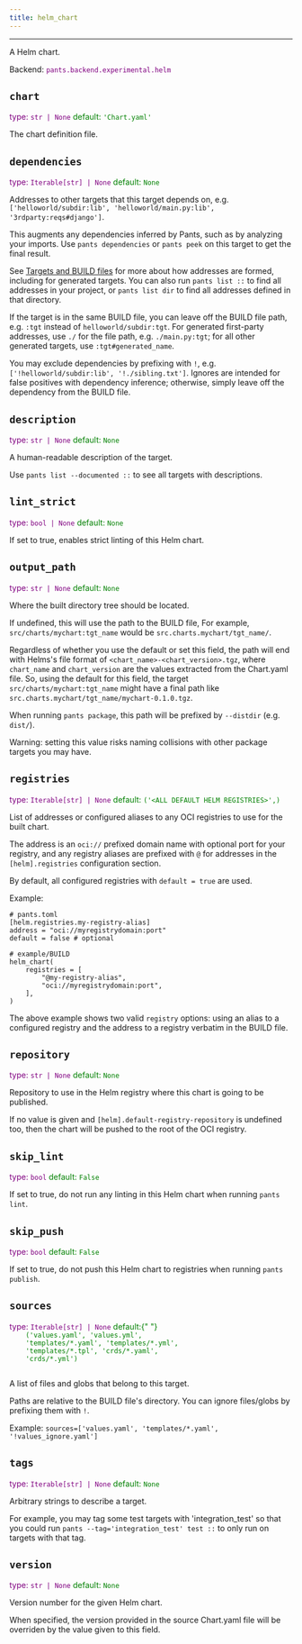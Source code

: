 ```yaml
---
title: helm_chart
---
```


---

A Helm chart.

Backend: <span style="color: purple"><code>pants.backend.experimental.helm</code></span>

## <code>chart</code>

<span style="color: purple">
  type: <code>str | None</code>
</span>
<span style="color: green">
  default: <code>&#x27;Chart.yaml&#x27;</code>
</span>

The chart definition file.

## <code>dependencies</code>

<span style="color: purple">
  type: <code>Iterable[str] | None</code>
</span>
<span style="color: green">
  default: <code>None</code>
</span>

Addresses to other targets that this target depends on, e.g. `['helloworld/subdir:lib', 'helloworld/main.py:lib', '3rdparty:reqs#django']`.

This augments any dependencies inferred by Pants, such as by analyzing your imports. Use `pants dependencies` or `pants peek` on this target to get the final result.

See [Targets and BUILD files](doc:targets) for more about how addresses are formed, including for generated targets. You can also run `pants list ::` to find all addresses in your project, or `pants list dir` to find all addresses defined in that directory.

If the target is in the same BUILD file, you can leave off the BUILD file path, e.g. `:tgt` instead of `helloworld/subdir:tgt`. For generated first-party addresses, use `./` for the file path, e.g. `./main.py:tgt`; for all other generated targets, use `:tgt#generated_name`.

You may exclude dependencies by prefixing with `!`, e.g. `['!helloworld/subdir:lib', '!./sibling.txt']`. Ignores are intended for false positives with dependency inference; otherwise, simply leave off the dependency from the BUILD file.

## <code>description</code>

<span style="color: purple">
  type: <code>str | None</code>
</span>
<span style="color: green">
  default: <code>None</code>
</span>

A human-readable description of the target.

Use `pants list --documented ::` to see all targets with descriptions.

## <code>lint_strict</code>

<span style="color: purple">
  type: <code>bool | None</code>
</span>
<span style="color: green">
  default: <code>None</code>
</span>

If set to true, enables strict linting of this Helm chart.

## <code>output_path</code>

<span style="color: purple">
  type: <code>str | None</code>
</span>
<span style="color: green">
  default: <code>None</code>
</span>

Where the built directory tree should be located.

If undefined, this will use the path to the BUILD file, For example, `src/charts/mychart:tgt_name` would be `src.charts.mychart/tgt_name/`.

Regardless of whether you use the default or set this field, the path will end with Helms's file format of `<chart_name>-<chart_version>.tgz`, where `chart_name` and `chart_version` are the values extracted from the Chart.yaml file. So, using the default for this field, the target `src/charts/mychart:tgt_name` might have a final path like `src.charts.mychart/tgt_name/mychart-0.1.0.tgz`.

When running `pants package`, this path will be prefixed by `--distdir` (e.g. `dist/`).

Warning: setting this value risks naming collisions with other package targets you may have.

## <code>registries</code>

<span style="color: purple">
  type: <code>Iterable[str] | None</code>
</span>
<span style="color: green">
  default: <code>(&#x27;&lt;ALL DEFAULT HELM REGISTRIES&gt;&#x27;,)</code>
</span>

List of addresses or configured aliases to any OCI registries to use for the built chart.

The address is an `oci://` prefixed domain name with optional port for your registry, and any registry aliases are prefixed with `@` for addresses in the `[helm].registries` configuration section.

By default, all configured registries with `default = true` are used.

Example:

    # pants.toml
    [helm.registries.my-registry-alias]
    address = "oci://myregistrydomain:port"
    default = false # optional

    # example/BUILD
    helm_chart(
        registries = [
            "@my-registry-alias",
            "oci://myregistrydomain:port",
        ],
    )

The above example shows two valid `registry` options: using an alias to a configured registry and the address to a registry verbatim in the BUILD file.

## <code>repository</code>

<span style="color: purple">
  type: <code>str | None</code>
</span>
<span style="color: green">
  default: <code>None</code>
</span>

Repository to use in the Helm registry where this chart is going to be published.

If no value is given and `[helm].default-registry-repository` is undefined too, then the chart will be pushed to the root of the OCI registry.

## <code>skip_lint</code>

<span style="color: purple">
  type: <code>bool</code>
</span>
<span style="color: green">
  default: <code>False</code>
</span>

If set to true, do not run any linting in this Helm chart when running `pants lint`.

## <code>skip_push</code>

<span style="color: purple">
  type: <code>bool</code>
</span>
<span style="color: green">
  default: <code>False</code>
</span>

If set to true, do not push this Helm chart to registries when running `pants publish`.

## <code>sources</code>

<span style="color: purple">
  type: <code>Iterable[str] | None</code>
</span>
<span style="color: green">
  default:{" "}
  <code>
    (&#x27;values.yaml&#x27;, &#x27;values.yml&#x27;,
    &#x27;templates/&ast;.yaml&#x27;, &#x27;templates/&ast;.yml&#x27;,
    &#x27;templates/&ast;.tpl&#x27;, &#x27;crds/&ast;.yaml&#x27;,
    &#x27;crds/&ast;.yml&#x27;)
  </code>
</span>

A list of files and globs that belong to this target.

Paths are relative to the BUILD file's directory. You can ignore files/globs by prefixing them with `!`.

Example: `sources=['values.yaml', 'templates/*.yaml', '!values_ignore.yaml']`

## <code>tags</code>

<span style="color: purple">
  type: <code>Iterable[str] | None</code>
</span>
<span style="color: green">
  default: <code>None</code>
</span>

Arbitrary strings to describe a target.

For example, you may tag some test targets with 'integration_test' so that you could run `pants --tag='integration_test' test ::` to only run on targets with that tag.

## <code>version</code>

<span style="color: purple">
  type: <code>str | None</code>
</span>
<span style="color: green">
  default: <code>None</code>
</span>

Version number for the given Helm chart.

When specified, the version provided in the source Chart.yaml file will be overriden by the value given to this field.
